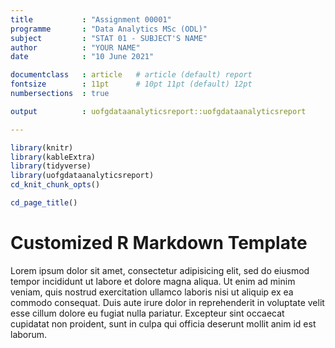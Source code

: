 ```yaml
---
title           : "Assignment 00001"
programme       : "Data Analytics MSc (ODL)"
subject         : "STAT 01 - SUBJECT'S NAME"
author          : "YOUR NAME"
date            : "10 June 2021"

documentclass   : article   # article (default) report
fontsize        : 11pt      # 10pt 11pt (default) 12pt
numbersections  : true

output          : uofgdataanalyticsreport::uofgdataanalyticsreport

---
```



```r
library(knitr)
library(kableExtra)
library(tidyverse)
library(uofgdataanalyticsreport)
cd_knit_chunk_opts()
```

```r
cd_page_title()
```

# Customized R Markdown Template

Lorem ipsum dolor sit amet, consectetur adipisicing elit, sed do eiusmod
tempor incididunt ut labore et dolore magna aliqua. Ut enim ad minim veniam,
quis nostrud exercitation ullamco laboris nisi ut aliquip ex ea commodo
consequat. Duis aute irure dolor in reprehenderit in voluptate velit esse
cillum dolore eu fugiat nulla pariatur. Excepteur sint occaecat cupidatat non
proident, sunt in culpa qui officia deserunt mollit anim id est laborum.
